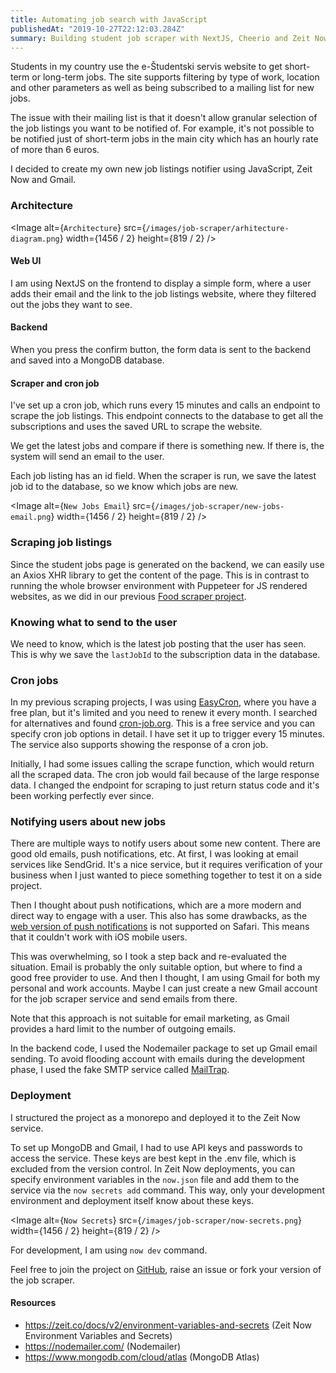 ```yaml
---
title: Automating job search with JavaScript
publishedAt: "2019-10-27T22:12:03.284Z"
summary: Building student job scraper with NextJS, Cheerio and Zeit Now.
---
```


Students in my country use the e-Študentski servis website to get short-term or long-term jobs. The site supports filtering by type of work, location and other parameters as well as being subscribed to a mailing list for new jobs.

The issue with their mailing list is that it doesn't allow granular selection of the job listings you want to be notified of. For example, it's not possible to be notified just of short-term jobs in the main city which has an hourly rate of more than 6 euros.

I decided to create my own new job listings notifier using JavaScript, Zeit Now and Gmail.

### Architecture

<Image
  alt={`Architecture`}
  src={`/images/job-scraper/arhitecture-diagram.png`}
  width={1456 / 2}
  height={819 / 2}
/>

#### Web UI

I am using NextJS on the frontend to display a simple form, where a user adds their email and the link to the job listings website, where they filtered out the jobs they want to see.

#### Backend

When you press the confirm button, the form data is sent to the backend and saved into a MongoDB database.

#### Scraper and cron job

I've set up a cron job, which runs every 15 minutes and calls an endpoint to scrape the job listings. This endpoint connects to the database to get all the subscriptions and uses the saved URL to scrape the website.

We get the latest jobs and compare if there is something new. If there is, the system will send an email to the user.

Each job listing has an id field. When the scraper is run, we save the latest job id to the database, so we know which jobs are new.

<Image
  alt={`New Jobs Email`}
  src={`/images/job-scraper/new-jobs-email.png`}
  width={1456 / 2}
  height={819 / 2}
/>

### Scraping job listings

Since the student jobs page is generated on the backend, we can easily use an Axios XHR library to get the content of the page. This is in contrast to running the whole browser environment with Puppeteer for JS rendered websites, as we did in our previous [Food scraper project](https://janez.tech/blog/food-scraper/).

### Knowing what to send to the user

We need to know, which is the latest job posting that the user has seen. This is why we save the `lastJobId` to the subscription data in the database.

### Cron jobs

In my previous scraping projects, I was using [EasyCron](http://easycron.com), where you have a free plan, but it's limited and you need to renew it every month. I searched for alternatives and found [cron-job.org](https://cron-job.org). This is a free service and you can specify cron job options in detail. I have set it up to trigger every 15 minutes. The service also supports showing the response of a cron job.

Initially, I had some issues calling the scrape function, which would return all the scraped data. The cron job would fail because of the large response data. I changed the endpoint for scraping to just return status code and it's been working perfectly ever since.

### Notifying users about new jobs

There are multiple ways to notify users about some new content. There are good old emails, push notifications, etc. At first, I was looking at email services like SendGrid. It's a nice service, but it requires verification of your business when I just wanted to piece something together to test it on a side project.

Then I thought about push notifications, which are a more modern and direct way to engage with a user. This also has some drawbacks, as the [web version of push notifications](https://caniuse.com/#feat=push-api) is not supported on Safari. This means that it couldn't work with iOS mobile users.

This was overwhelming, so I took a step back and re-evaluated the situation. Email is probably the only suitable option, but where to find a good free provider to use. And then I thought, I am using Gmail for both my personal and work accounts. Maybe I can just create a new Gmail account for the job scraper service and send emails from there.

Note that this approach is not suitable for email marketing, as Gmail provides a hard limit to the number of outgoing emails.

In the backend code, I used the Nodemailer package to set up Gmail email sending. To avoid flooding account with emails during the development phase, I used the fake SMTP service called [MailTrap](https://mailtrap.io/).

### Deployment

I structured the project as a monorepo and deployed it to the Zeit Now service.

To set up MongoDB and Gmail, I had to use API keys and passwords to access the service. These keys are best kept in the .env file, which is excluded from the version control. In Zeit Now deployments, you can specify environment variables in the `now.json` file and add them to the service via the `now secrets add` command. This way, only your development environment and deployment itself know about these keys.

<Image
  alt={`Now Secrets`}
  src={`/images/job-scraper/now-secrets.png`}
  width={1456 / 2}
  height={819 / 2}
/>

For development, I am using `now dev` command.

Feel free to join the project on [GitHub](https://github.com/jamzi/job-scraper), raise an issue or fork your version of the job scraper.

#### Resources

- https://zeit.co/docs/v2/environment-variables-and-secrets (Zeit Now Environment Variables and Secrets)
- https://nodemailer.com/ (Nodemailer)
- https://www.mongodb.com/cloud/atlas (MongoDB Atlas)
